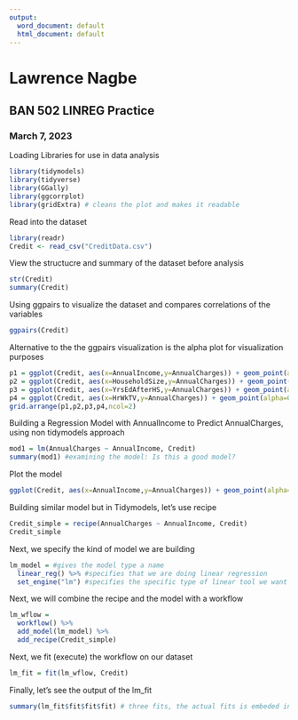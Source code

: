 ---
output:
  word_document: default
  html_document: default
---
# Lawrence Nagbe

## BAN 502 LINREG Practice

### March 7, 2023


Loading Libraries for use in data analysis

```{r}
library(tidymodels)
library(tidyverse)
library(GGally)
library(ggcorrplot)
library(gridExtra) # cleans the plot and makes it readable

```
Read into the dataset

```{r}
library(readr)
Credit <- read_csv("CreditData.csv")

```

View the structucre and summary of the dataset before analysis

```{r}
str(Credit)
summary(Credit)

```

Using ggpairs to visualize the dataset and compares correlations of the variables

```{r}
ggpairs(Credit)

```

Alternative to the the ggpairs visualization is the alpha plot for visualization purposes

```{r}
p1 = ggplot(Credit, aes(x=AnnualIncome,y=AnnualCharges)) + geom_point(alpha=0.1) #changing alpha is helpful when many points may overlap
p2 = ggplot(Credit, aes(x=HouseholdSize,y=AnnualCharges)) + geom_point(alpha=0.1)
p3 = ggplot(Credit, aes(x=YrsEdAfterHS,y=AnnualCharges)) + geom_point(alpha=0.1)
p4 = ggplot(Credit, aes(x=HrWkTV,y=AnnualCharges)) + geom_point(alpha=0.1)
grid.arrange(p1,p2,p3,p4,ncol=2)

```

Building a Regression Model with AnnualIncome to Predict AnnualCharges, using non tidymodels approach


```{r}
mod1 = lm(AnnualCharges ~ AnnualIncome, Credit)
summary(mod1) #examining the model: Is this a good model?

```
Plot the model 


```{r}
ggplot(Credit, aes(x=AnnualIncome,y=AnnualCharges)) + geom_point(alpha=0.1) + geom_smooth(method = "lm", color = "red") + theme_bw()

```


Building similar model but in Tidymodels, let's use recipe

```{r}
Credit_simple = recipe(AnnualCharges ~ AnnualIncome, Credit)
Credit_simple

```

Next, we specify the kind of model we are building

```{r}
lm_model = #gives the model type a name
  linear_reg() %>% #specifies that we are doing linear regression
  set_engine("lm") #specifies the specific type of linear tool we want to use

```


Next, we will combine the recipe and the model with a workflow 

```{r}
lm_wflow =
  workflow() %>%
  add_model(lm_model) %>%
  add_recipe(Credit_simple)

```


Next, we fit (execute) the workflow on our dataset


```{r}
lm_fit = fit(lm_wflow, Credit)

```


Finally, let's see the output of the lm_fit

```{r}
summary(lm_fit$fit$fit$fit) # three fits, the actual fits is embeded in the object

```





